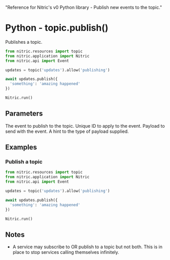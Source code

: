   "Reference for Nitric's v0 Python library - Publish new events to the topic."

# Python - topic.publish()

Publishes a topic.

```python
from nitric.resources import topic
from nitric.application import Nitric
from nitric.api import Event

updates = topic('updates').allow('publishing')

await updates.publish({
  'something': 'amazing happened'
})

Nitric.run()
```

## Parameters

<Properties>
  <Property name="event" required type="Event">
    The event to publish to the topic.
  </Property>
  <Properties nested>
    <Property name="id" type="string">
      Unique ID to apply to the event.
    </Property>
    <Property name="payload" required type="dict">
      Payload to send with the event.
    </Property>
    <Property name="payloadType" type="string">
      A hint to the type of payload supplied.
    </Property>
  </Properties>
</Properties>

## Examples

### Publish a topic

```python
from nitric.resources import topic
from nitric.application import Nitric
from nitric.api import Event

updates = topic('updates').allow('publishing')

await updates.publish({
  'something': 'amazing happened'
})

Nitric.run()
```

## Notes

- A service may subscribe to OR publish to a topic but not both. This is in place to stop services calling themselves infinitely.
